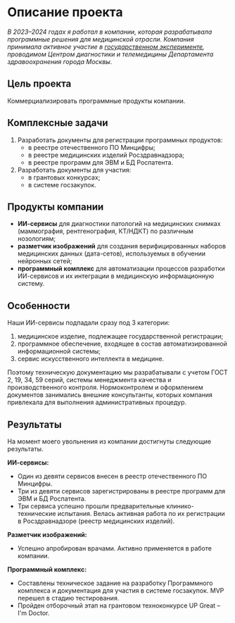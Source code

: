 # Описание проекта

*В 2023–2024 годах я работал в компании, которая разрабатывала программные решения для медицинской отрасли. Компания принимала активное участие в [государственном эксперименте](https://mosmed.ai/ai/), проводимом Центром диагностики и телемедицины Департамента здравоохранения города Москвы.*

## Цель проекта

Коммерциализировать программные продукты компании.

## Комплексные задачи

1. Разработать документы для регистрации программных продуктов: 
	- в реестре отечественного ПО Минцифры;
	- в реестре медицинских изделий Росздравнадзора;
	- в реестре программ для ЭВМ и БД Роспатента.
2. Разработать документы для участия:
	- в грантовых конкурсах;
	- в системе госзакупок.

## Продукты компании

- **ИИ-сервисы** для диагностики патологий на медицинских снимках (маммография, рентгенография, КТ/НДКТ) по различным нозологиям;
- **разметчик изображений** для создания верифицированных наборов медицинских данных (дата-сетов), используемых в обучении нейронных сетей;
- **программный комплекс** для автоматизации процессов разработки ИИ-сервисов и их интеграции в медицинскую информационную систему.

## Особенности

Наши ИИ-сервисы подпадали сразу под 3 категории:

1. медицинское изделие, подлежащее государственной регистрации;
2. программное обеспечение, входящее в состав автоматизированной информационной системы;
3. сервис искусственного интеллекта в медицине.

Поэтому техническую документацию мы разрабатывали с учетом ГОСТ 2, 19, 34, 59 серий, системы менеджмента качества и производственного контроля. Нормоконтролем и оформлением документов занимались внешние консультанты, которых компания привлекала для выполнения административных процедур.

## Результаты

На момент моего увольнения из компании достигнуты следующие результаты.

**ИИ-сервисы:**
- Один из девяти сервисов внесен в реестр отечественного ПО Минцифры.
- Три из девяти сервисов зарегистрированы в реестре программ для ЭВМ и БД Роспатента.
- Три сервиса успешно прошли предварительные клинико-технические испытания. Велась активная работа по их регистрации в Росздравнадзоре (реестр медицинских изделий).

**Разметчик изображений:**
- Успешно апробирован врачами. Активно применяется в работе компании.

**Программный комплекс:**
- Составлены техническое задание на разработку Программного комплекса и документация для участия в системе госзакупок. MVP перешел в стадию тестирования.
- Пройден отборочный этап на грантовом техноконкурсе UP Great – I'm Doctor.